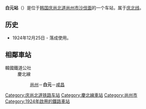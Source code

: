 {{朝鮮半島車站資訊
|公司色 = #0066b3
|文字色 = 
|站名 = 白元站<br />{{lang|en|Baegwon}}
|圖片 =
|pxl = 
|圖片說明 =
|所屬路線 = [[庆北线|庆北线]]
|車站編號 = 
|前一站 = [[尚州站|尚州]]
|前一站距離 =8.4
|後一站距離 =11.4
|後一站 = [[咸昌站|咸昌]]
|距離 = 44.4
|起點站 = [[金泉站_(庆尚北道)|金泉]]
|諺文 = 백원역
|朝鮮漢字 = 白元驛
|文觀部式 =Baegwon-yeok 
|馬-賴式 =
|副站名 = 
|停站路線數 = 
|所屬公司 = [[韩国铁道公社|韩国铁道公社]]
|所在地 =[[庆尚北道|庆尚北道]][[尚州市|尚州市]][[沙伐面|沙伐面]]
|車站構造 = 地面车站
|月台配置 = 
|啟用年月日 =1924年12月25日 
|廢站年月日 = 
|上下車人次 =
|統計年度 =
|轉車 = 
|備註 = 
|全寬備註 = 
}}

'''白元站'''（{{kor|諺=백원역|漢=白元驛|羅=Baegwon yeok|f=y}}）是位于[[韩国|韩国]][[庆尚北道|庆尚北道]][[尚州市|尚州市]][[沙伐面|沙伐面]]的一个车站，属于[[庆北线|庆北线]]。

== 历史 ==
*1924年12月25日 - 落成使用。

== 相鄰車站 ==
;韓國鐵道公社
:慶北線
::[[尚州站|尚州]]－'''白元'''－[[咸昌站|咸昌]]

{{庆北线}}
{{无穷花号}}

[[Category:庆尚北道铁路车站|Category:庆尚北道铁路车站]]
[[Category:慶北線車站|Category:慶北線車站]]
[[Category:尚州市|Category:尚州市]]
[[Category:1924年啟用的鐵路車站|Category:1924年啟用的鐵路車站]]